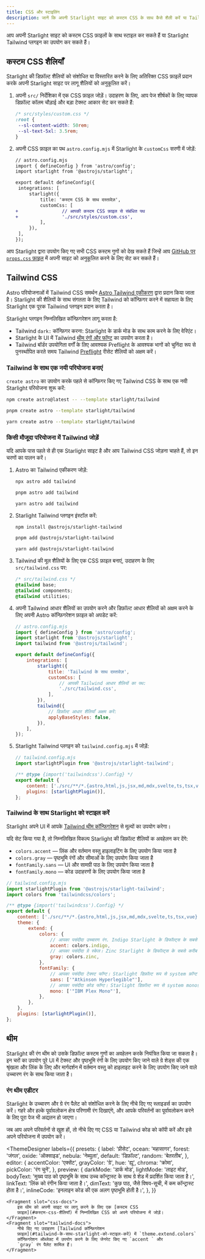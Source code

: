 ```yaml
---
title: CSS और स्टाइलिंग
description: जानें कि अपनी Starlight साइट को कस्टम CSS के साथ कैसे शैली करें या Tailwind CSS के साथ एकीकृत करें।
---
```



आप अपनी Starlight साइट को कस्टम CSS फ़ाइलों के साथ स्टाइल कर सकते हैं या Starlight Tailwind प्लगइन का उपयोग कर सकते हैं।

## कस्टम CSS शैलियाँ

Starlight की डिफ़ॉल्ट शैलियों को संशोधित या विस्तारित करने के लिए अतिरिक्त CSS फ़ाइलें प्रदान करके अपनी Starlight साइट पर लागू शैलियों को अनुकूलित करें।

<Steps>

1. अपनी `src/` निर्देशिका में एक CSS फ़ाइल जोड़ें।
   उदाहरण के लिए, आप पेज शीर्षकों के लिए व्यापक डिफ़ॉल्ट कॉलम चौड़ाई और बड़ा टेक्स्ट आकार सेट कर सकते हैं:

   ```css
   /* src/styles/custom.css */
   :root {
   	--sl-content-width: 50rem;
   	--sl-text-5xl: 3.5rem;
   }
   ```

2. अपनी CSS फ़ाइल का पथ `astro.config.mjs` में Starlight के `customCss` सरणी में जोड़ें:

   ```diff lang="js"
   // astro.config.mjs
   import { defineConfig } from 'astro/config';
   import starlight from '@astrojs/starlight';

   export default defineConfig({
   	integrations: [
   		starlight({
   			title: 'कस्टम CSS के साथ दस्तावेज़',
   			customCss: [
   +				// आपकी कस्टम CSS फ़ाइल से संबंधित पथ
   +				'./src/styles/custom.css',
   			],
   		}),
   	],
   });
   ```

</Steps>

आप Starlight द्वारा उपयोग किए गए सभी CSS कस्टम गुणों को देख सकते हैं जिन्हें आप [GitHub पर `props.css` फ़ाइल](https://github.com/withastro/starlight/blob/main/packages/starlight/style/props.css) में अपनी साइट को अनुकूलित करने के लिए सेट कर सकते हैं।

## Tailwind CSS

Astro परियोजनाओं में Tailwind CSS समर्थन [Astro Tailwind एकीकरण](https://docs.astro.build/hi/guides/integrations-guide/tailwind/) द्वारा प्रदान किया जाता है।
Starlight की शैलियों के साथ संगतता के लिए Tailwind को कॉन्फ़िगर करने में सहायता के लिए Starlight एक पूरक Tailwind प्लगइन प्रदान करता है।

Starlight प्लगइन निम्नलिखित कॉन्फ़िगरेशन लागू करता है:

- Tailwind `dark:` कॉन्फ़िगर करना: Starlight के डार्क मोड के साथ काम करने के लिए वेरिएंट।
- Starlight के UI में Tailwind [थीम रंगों और फॉण्ट](#tailwind-के-साथ-starlight-को-स्टाइल-करें) का उपयोग करता है।
- Tailwind बॉर्डर उपयोगिता वर्गों के लिए आवश्यक Preflight के आवश्यक भागों को चुनिंदा रूप से पुनर्स्थापित करते समय Tailwind [Preflight](https://tailwindcss.com/docs/preflight) रीसेट शैलियों को अक्षम करें।

### Tailwind के साथ एक नयी परियोजना बनाएं

`create astro` का उपयोग करके पहले से कॉन्फ़िगर किए गए Tailwind CSS के साथ एक नयी Starlight परियोजना शुरू करें:

<Tabs>
<TabItem label="npm">

```sh
npm create astro@latest -- --template starlight/tailwind
```

</TabItem>
<TabItem label="pnpm">

```sh
pnpm create astro --template starlight/tailwind
```

</TabItem>
<TabItem label="Yarn">

```sh
yarn create astro --template starlight/tailwind
```

</TabItem>
</Tabs>

### किसी मौजूदा परियोजना में Tailwind जोड़ें

यदि आपके पास पहले से ही एक Starlight साइट है और आप Tailwind CSS जोड़ना चाहते हैं, तो इन चरणों का पालन करें।

<Steps>

1.  Astro का Tailwind एकीकरण जोड़ें:

    <Tabs>

    <TabItem label="npm">

    ```sh
    npx astro add tailwind
    ```

    </TabItem>

    <TabItem label="pnpm">

    ```sh
    pnpm astro add tailwind
    ```

    </TabItem>

    <TabItem label="Yarn">

    ```sh
    yarn astro add tailwind
    ```

    </TabItem>

    </Tabs>

2.  Starlight Tailwind प्लगइन इंस्टॉल करें:

    <Tabs>

    <TabItem label="npm">

    ```sh
    npm install @astrojs/starlight-tailwind
    ```

    </TabItem>

    <TabItem label="pnpm">

    ```sh
    pnpm add @astrojs/starlight-tailwind
    ```

    </TabItem>

    <TabItem label="Yarn">

    ```sh
    yarn add @astrojs/starlight-tailwind
    ```

    </TabItem>

    </Tabs>

3.  Tailwind की मूल शैलियों के लिए एक CSS फ़ाइल बनाएं, उदाहरण के लिए `src/tailwind.css` पर:

    ```css
    /* src/tailwind.css */
    @tailwind base;
    @tailwind components;
    @tailwind utilities;
    ```

4.  अपनी Tailwind आधार शैलियों का उपयोग करने और डिफ़ॉल्ट आधार शैलियों को अक्षम करने के लिए अपनी Astro कॉन्फ़िगरेशन फ़ाइल को अपडेट करें:

    ```js {11-12,16-17}
    // astro.config.mjs
    import { defineConfig } from 'astro/config';
    import starlight from '@astrojs/starlight';
    import tailwind from '@astrojs/tailwind';

    export default defineConfig({
    	integrations: [
    		starlight({
    			title: 'Tailwind के साथ दस्तावेज़',
    			customCss: [
    				// आपकी Tailwind आधार शैलियों का पथ:
    				'./src/tailwind.css',
    			],
    		}),
    		tailwind({
    			// डिफ़ॉल्ट आधार शैलियाँ अक्षम करें:
    			applyBaseStyles: false,
    		}),
    	],
    });
    ```

5.  Starlight Tailwind प्लगइन को `tailwind.config.mjs` में जोड़ें:

    ```js ins={2,7}
    // tailwind.config.mjs
    import starlightPlugin from '@astrojs/starlight-tailwind';

    /** @type {import('tailwindcss').Config} */
    export default {
    	content: ['./src/**/*.{astro,html,js,jsx,md,mdx,svelte,ts,tsx,vue}'],
    	plugins: [starlightPlugin()],
    };
    ```

</Steps>

### Tailwind के साथ Starlight को स्टाइल करें

Starlight अपने UI में आपके [Tailwind थीम कॉन्फिगरेशन](https://tailwindcss.com/docs/theme) से मूल्यों का उपयोग करेगा।

यदि सेट किया गया है, तो निम्नलिखित विकल्प Starlight की डिफ़ॉल्ट शैलियों क अवहेलन कर देंगे:

- `colors.accent` — लिंक और वर्तमान वस्तु हाइलाइटिंग के लिए उपयोग किया जाता है
- `colors.gray` — पृष्ठभूमि रंगों और सीमाओं के लिए उपयोग किया जाता है
- `fontFamily.sans` — UI और सामग्री पाठ के लिए उपयोग किया जाता है
- `fontFamily.mono` — कोड उदाहरणों के लिए उपयोग किया जाता है

```js {12,14,18,20}
// tailwind.config.mjs
import starlightPlugin from '@astrojs/starlight-tailwind';
import colors from 'tailwindcss/colors';

/** @type {import('tailwindcss').Config} */
export default {
	content: ['./src/**/*.{astro,html,js,jsx,md,mdx,svelte,ts,tsx,vue}'],
	theme: {
		extend: {
			colors: {
				// आपका पसंदीदा उच्चारण रंग. Indigo Starlight के डिफॉल्ट्स के सबसे करीब है।
				accent: colors.indigo,
				// आपका पसंदीदा ग्रे स्केल। Zinc Starlight के डिफॉल्ट्स के सबसे करीब है।
				gray: colors.zinc,
			},
			fontFamily: {
				// आपका पसंदीदा टेक्स्ट फॉण्ट। Starlight डिफ़ॉल्ट रूप से system फ़ॉन्ट स्टैक का उपयोग करता है।
				sans: ['"Atkinson Hyperlegible"'],
				// आपका पसंदीदा कोड फॉण्ट। Starlight डिफ़ॉल्ट रूप से system monospace फॉण्ट का उपयोग करता है।
				mono: ['"IBM Plex Mono"'],
			},
		},
	},
	plugins: [starlightPlugin()],
};
```

## थीम

Starlight की रंग थीम को उसके डिफ़ॉल्ट कस्टम गुणों का अवहेलन करके नियंत्रित किया जा सकता है।
इन चरों का उपयोग पूरे UI में टेक्स्ट और पृष्ठभूमि रंगों के लिए उपयोग किए जाने वाले ग्रे शेड्स की एक श्रृंखला और लिंक के लिए और मार्गदर्शन में वर्तमान वस्तु को हाइलाइट करने के लिए उपयोग किए जाने वाले उच्चारण रंग के साथ किया जाता है।

### रंग थीम एडीटर

Starlight के उच्चारण और ग्रे रंग पैलेट को संशोधित करने के लिए नीचे दिए गए स्लाइडर्स का उपयोग करें।
गहरे और हल्के पूर्वावलोकन क्षेत्र परिणामी रंग दिखाएंगे, और आपके परिवर्तनों का पूर्वावलोकन करने के लिए पूरा पेज भी अद्यतन हो जाएगा।

जब आप अपने परिवर्तनों से खुश हों, तो नीचे दिए गए CSS या Tailwind कोड को कॉपी करें और इसे अपने परियोजना में उपयोग करें।


<ThemeDesigner
	labels={{
		presets: {
			label: 'प्रीसेट',
			ocean: 'महासागर',
			forest: 'जंगल',
			oxide: 'ऑक्साइड',
			nebula: 'नेब्युला',
			default: 'डिफ़ॉल्ट',
			random: 'बेतरतीब',
		},
		editor: {
			accentColor: 'एक्सेंट',
			grayColor: 'ग्रे',
			hue: 'ह्यू',
			chroma: 'क्रोमा',
			pickColor: 'रंग चुनें',
		},
		preview: {
			darkMode: 'डार्क मोड',
			lightMode: 'लाइट मोड',
			bodyText:
				'मुख्य पाठ को पृष्ठभूमि के साथ उच्च कॉन्ट्रास्ट के साथ ग्रे शेड में प्रदर्शित किया जाता है।',
			linkText: 'लिंक को रंगीन किया जाता है।',
			dimText: 'कुछ पाठ, जैसे विषय-सूची, में कम कॉन्ट्रास्ट होता है।',
			inlineCode: 'इनलाइन कोड की एक अलग पृष्ठभूमि होती है।',
		},
	}}
>
	<Fragment slot="css-docs">
		इस थीम को अपनी साइट पर लागू करने के लिए एक [कस्टम CSS
		फ़ाइल](#कस्टम-css-शैलियाँ) में निम्नलिखित CSS को अपने परियोजना में जोड़ें।
	</Fragment>
	<Fragment slot="tailwind-docs">
		नीचे दिए गए उदाहरण [Tailwind कॉन्फ़िगरेशन
		फ़ाइल](#tailwind-के-साथ-starlight-को-स्टाइल-करें) में `theme.extend.colors`
		कॉन्फ़िगरेशन ऑब्जेक्ट में उपयोग करने के लिए जेनरेट किए गए `accent ` और
		`gray` रंग पैलेट शामिल हैं।
	</Fragment>
</ThemeDesigner>
